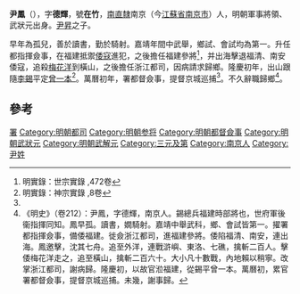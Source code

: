 '''尹鳳'''（{{bd|1523年||1598年}}），字'''德輝'''，號'''在竹'''，[[南直隸|南直隸]]南京（今[[江蘇省|江蘇省]][[南京市|南京市]]）人，明朝軍事將領、武狀元出身。[[尹昇|尹昇]]之子。

早年為孤兒，善於讀書，勤於騎射。嘉靖年間中武舉，鄉試、會試均為第一。升任都指揮僉事，在福建抵禦[[倭寇|倭寇]]進犯，之後擔任福建參將<ref>明實錄：世宗實錄 ,472卷</ref>，并出海擊退福清、南安倭寇，追殺[[梅花洋|梅花洋]]到橫山，之後擔任浙江都司，因病請求歸鄉。隆慶初年，出山跟隨[[李錫_(明朝)|李錫]]平定[[曾一本|曾一本]]<ref name="#1">明實錄：神宗實錄 ,8卷</ref>。萬曆初年，署都督僉事，提督京城巡捕<ref name="#1"/>。不久辭職歸鄉<ref>《明史》（卷212）：尹鳳，字德輝，南京人。錫總兵福建時部將也，世府軍後衞指揮同知。鳳早孤。讀書，嫺騎射。嘉靖中舉武科，鄉、會試皆第一。擢署都指揮僉事，備倭福建。徙僉浙江都司，進福建參將。倭陷福清、南安，連出海。鳳邀擊，沈其七舟。追至外洋，連戰滸嶼、東洛、七礁，擒斬二百人。擊倭梅花洋走之，追至橫山，擒斬二百六十。大小凡十數戰，內地賴以稍寧。改掌浙江都司，謝病歸。隆慶初，以故官涖福建，從錫平曾一本。萬曆初，累官署都督僉事，提督京城巡捕。未幾，謝事歸。</ref>。

==參考==
{{reflist}}
{{嘉靖二十六年丁未科武會試金榜}}
{{Authority control}}

{{明朝官员小作品}}
[[Category:明朝都指揮僉事|署]]
[[Category:明朝都司|Category:明朝都司]]
[[Category:明朝参将|Category:明朝参将]]
[[Category:明朝都督僉事|Category:明朝都督僉事]]
[[Category:明朝武狀元|Category:明朝武狀元]]
[[Category:明朝武解元|Category:明朝武解元]]
[[Category:三元及第|Category:三元及第]]
[[Category:南京人|Category:南京人]]
[[Category:尹姓|Category:尹姓]]